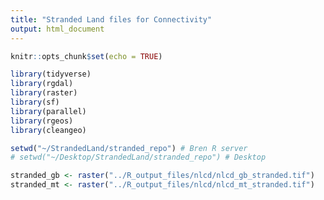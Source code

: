 ```yaml
---
title: "Stranded Land files for Connectivity"
output: html_document
---
```


```r
knitr::opts_chunk$set(echo = TRUE)
```

```r

library(tidyverse)
library(rgdal)
library(raster)
library(sf)
library(parallel)
library(rgeos)
library(cleangeo)

setwd("~/StrandedLand/stranded_repo") # Bren R server
# setwd("~/Desktop/StrandedLand/stranded_repo") # Desktop

stranded_gb <- raster("../R_output_files/nlcd/nlcd_gb_stranded.tif")
stranded_mt <- raster("../R_output_files/nlcd/nlcd_mt_stranded.tif")

```

